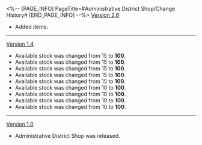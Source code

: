 <%-- [PAGE_INFO]
PageTitle=#Administrative District Shop/Change History#
[END_PAGE_INFO] --%>
{{Change History/Header}}
[[Version 2.6]]
* Added items: {{Item List|Vortex of Wind; Eye of Lightning; Virtual Particle; Gaseous Liquid; Seed}}
----
[[Version 1.4]]
* Available {{Item|Solid Water|25}} stock was changed from 15 to '''100'''.
* Available {{Item|Basic Ingredients|25}} stock was changed from 15 to '''100'''.
* Available {{Item|Phlogiston|25}} stock was changed from 15 to '''100'''.
* Available {{Item|Metal|25}} stock was changed from 15 to '''100'''.
* Available {{Item|Mechanical Parts|25}} stock was changed from 15 to '''100'''.
* Available {{Item|Core of Ice|25}} stock was changed from 10 to '''100'''.
* Available {{Item|Meteoric Alloy|25}} stock was changed from 10 to '''100'''.
* Available {{Item|Feather of Flame|25}} stock was changed from 10 to '''100'''.
* Available {{Item|Quantum Ripples|25}} stock was changed from 10 to '''100'''.
----
[[Version 1.0]]
* Administrative District Shop was released.